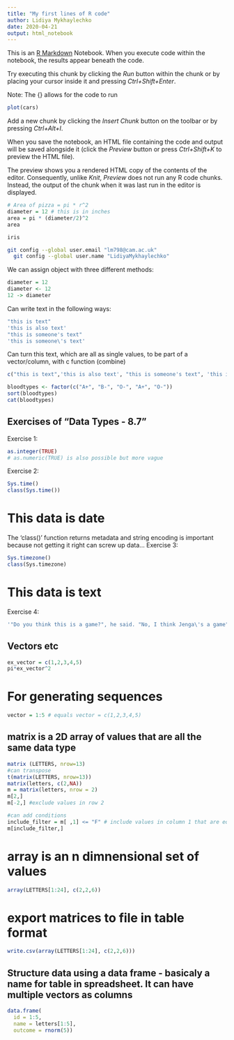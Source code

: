 ```yaml
---
title: "My first lines of R code"
author: Lidiya Mykhaylechko
date: 2020-04-21
output: html_notebook
---
```


This is an [R Markdown](http://rmarkdown.rstudio.com) Notebook. When you execute code within the notebook, the results appear beneath the code. 

Try executing this chunk by clicking the *Run* button within the chunk or by placing your cursor inside it and pressing *Ctrl+Shift+Enter*.

Note: The {} allows for the code to run

```r
plot(cars)
```

Add a new chunk by clicking the *Insert Chunk* button on the toolbar or by pressing *Ctrl+Alt+I*.

When you save the notebook, an HTML file containing the code and output will be saved alongside it (click the *Preview* button or press *Ctrl+Shift+K* to preview the HTML file).

The preview shows you a rendered HTML copy of the contents of the editor. Consequently, unlike *Knit*, *Preview* does not run any R code chunks. Instead, the output of the chunk when it was last run in the editor is displayed.

```r
# Area of pizza = pi * r^2
diameter = 12 # this is in inches
area = pi * (diameter/2)^2
area
```

```r
iris
```


```bash
git config --global user.email "lm798@cam.ac.uk"
  git config --global user.name "LidiyaMykhaylechko"
```

We can assign object with three different methods:

```r
diameter = 12
diameter <- 12
12 -> diameter
```

Can write text in the following ways:

```r
"this is text"
'this is also text'
"this is someone's text"
'this is someone\'s text'
```

Can turn this text, which are all as single values, to be part of a vector/column, with c function (combine)

```r
c("this is text",'this is also text', "this is someone's text", 'this is someone\'s text')
```


```r
bloodtypes <- factor(c("A+", "B-", "O-", "A+", "O-"))
sort(bloodtypes)
cat(bloodtypes)
```



## Exercises of "Data Types - 8.7"

Exercise 1:

```r
as.integer(TRUE)
# as.numeric(TRUE) is also possible but more vague
```
 
Exercise 2:
```r
Sys.time()
class(Sys.time())
```
# This data is date
The 'class()' function returns metadata and string encoding is important because not getting it right can screw up data...
Exercise 3:

```r
Sys.timezone()
class(Sys.timezone)
```
# This data is text

Exercise 4:

```r
'"Do you think this is a game?", he said. "No, I think Jenga\'s a game", Archer responded.'
```


## Vectors etc

```r
ex_vector = c(1,2,3,4,5)
pi*ex_vector^2
```
# For generating sequences

```r
vector = 1:5 # equals vector = c(1,2,3,4,5)

```

## matrix is a 2D array of values that are all the same data type

```r
matrix (LETTERS, nrow=13)
#can transpose
t(matrix(LETTERS, nrow=13))
matrix(letters, c(2,NA))
m = matrix(letters, nrow = 2)
m[2,]
m[-2,] #exclude values in row 2

#can add conditions
include_filter = m[ ,1] <= "F" # include values in column 1 that are equal or less than "F"
m[include_filter,]
```

# array is an n dimnensional set of values

```r
array(LETTERS[1:24], c(2,2,6))
```

# export matrices to file in table format

```r
write.csv(array(LETTERS[1:24], c(2,2,6)))
```
 
## Structure data using a data frame - basicaly a name for table in spreadsheet. It can have multiple vectors as columns
 
```r
data.frame(
  id = 1:5,
  name = letters[1:5],
  outcome = rnorm(5))
```



 